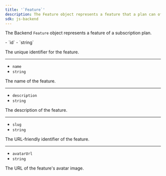 ```yaml
---
title: '`Feature`'
description: The Feature object represents a feature that a plan can offer.
sdk: js-backend
---
```


<Include src="_partials/billing/api-experimental" />

The Backend `Feature` object represents a feature of a subscription plan.

<Properties>
  - `id`
  - `string`

  The unique identifier for the feature.

  ---

  - `name`
  - `string`

  The name of the feature.

  ---

  - `description`
  - `string`

  The description of the feature.

  ---

  - `slug`
  - `string`

  The URL-friendly identifier of the feature.

  ---

  - `avatarUrl`
  - `string`

  The URL of the feature's avatar image.
</Properties>
